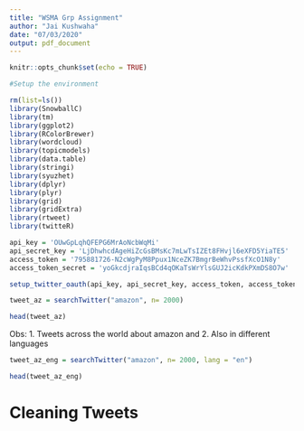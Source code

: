 ---
title: "WSMA Grp Assignment"
author: "Jai Kushwaha"
date: "07/03/2020"
output: pdf_document
---


```{r setup, include=FALSE}
knitr::opts_chunk$set(echo = TRUE)
```


```{r setup, include=FALSE}
#Setup the environment

rm(list=ls())
library(SnowballC)
library(tm)
library(ggplot2)
library(RColorBrewer)
library(wordcloud)
library(topicmodels)
library(data.table)
library(stringi)
library(syuzhet)
library(dplyr)
library(plyr)
library(grid)
library(gridExtra)
library(rtweet)
library(twitteR)

```

```{r}
api_key = 'OUwGpLqhQFEPG6MrAoNcbWqMi'
api_secret_key = 'LjDhwhcdAgeHiZcGsBMsKc7mLwTsIZEt8FHvjl6eXFD5YiaTE5'
access_token = '795881726-N2cWgPyM8Ppux1NceZK7BmgrBeWhvPssfXcO1N8y'
access_token_secret = 'yoGkcdjraIqsBCd4qOKaTsWrYlsGUJ2icKdkPXmDS8O7w'

setup_twitter_oauth(api_key, api_secret_key, access_token, access_token_secret)
```

```{r}
tweet_az = searchTwitter("amazon", n= 2000)
```

```{r}
head(tweet_az)
```
Obs: 
1. Tweets across the world about amazon and
2. Also in different languages

```{r}
tweet_az_eng = searchTwitter("amazon", n= 2000, lang = "en")
```

```{r}
head(tweet_az_eng)
```

# Cleaning Tweets
```{r}

```



